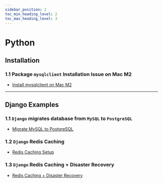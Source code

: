 ```yaml
---
sidebar_position: 2
toc_min_heading_level: 2
toc_max_heading_level: 3
---
```


# Python

## Installation

### 1.1 Package `mysqlclient` Installation Issue on Mac M2
- [Install mysqlclient on Mac M2](/docs/programming-languages/python/installation/1-1-package-mysqlclient-installation-issue-mac-m2)

---

## Django Examples

### 1.1 `Django` migrates database from `MySQL` to `PostgreSQL`
- [Migrate MySQL to PostgreSQL](/docs/programming-languages/python/django/1-1-django-migrate-database-from-mysql-to-postgresql)


### 1.2 `Django` Redis Caching
- [Redis Caching Setup](/docs/programming-languages/python/django/1-2-django-with-redis-caching)


### 1.3 `Django` Redis Caching + Disaster Recovery
- [Redis Caching + Disaster Recovery](/docs/programming-languages/python/django/1-3-django-with-redis-caching-and-disaster-recovery)

